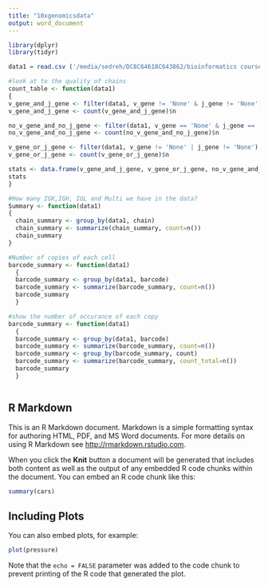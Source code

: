 ```yaml
---
title: "10xgenomicsdata"
output: word_document
---
```


```r
library(dplyr)
library(tidyr)
```

```r
data1 = read.csv ('/media/sedreh/DC8C64618C643862/bioinformatics course/ITMO/semester2/Bcellsproject/third session/filterreddata.csv')
```

```r
#look at to the quality of chains
count_table <- function(data1)
{
v_gene_and_j_gene <- filter(data1, v_gene != 'None' & j_gene != 'None')
v_gene_and_j_gene <- count(v_gene_and_j_gene)$n

no_v_gene_and_no_j_gene <- filter(data1, v_gene == 'None' & j_gene == 'None')
no_v_gene_and_no_j_gene <- count(no_v_gene_and_no_j_gene)$n

v_gene_or_j_gene <- filter(data1, v_gene != 'None' | j_gene != 'None')
v_gene_or_j_gene <- count(v_gene_or_j_gene)$n

stats <- data.frame(v_gene_and_j_gene, v_gene_or_j_gene, no_v_gene_and_no_j_gene)
stats
}
```

```r
#How many IGK,IGH, IGL and Multi we have in the data?
Summary <- function(data1)
{
  chain_summary <- group_by(data1, chain)
  chain_summary <- summarize(chain_summary, count=n()) 
  chain_summary
}

```

```r
#Number of copies of each cell
barcode_summary <- function(data1)
  {
  barcode_summary <- group_by(data1, barcode) 
  barcode_summary <- summarize(barcode_summary, count=n())
  barcode_summary
  }
```

```r
#show the number of occurance of each copy
barcode_summary <- function(data1)
  {
  barcode_summary <- group_by(data1, barcode) 
  barcode_summary <- summarize(barcode_summary, count=n())
  barcode_summary <- group_by(barcode_summary, count) 
  barcode_summary <- summarize(barcode_summary, count_total=n())
  barcode_summary
  }
```

```r

```

## R Markdown

This is an R Markdown document. Markdown is a simple formatting syntax for authoring HTML, PDF, and MS Word documents. For more details on using R Markdown see <http://rmarkdown.rstudio.com>.

When you click the **Knit** button a document will be generated that includes both content as well as the output of any embedded R code chunks within the document. You can embed an R code chunk like this:

```r
summary(cars)
```

## Including Plots

You can also embed plots, for example:

```r
plot(pressure)
```

Note that the `echo = FALSE` parameter was added to the code chunk to prevent printing of the R code that generated the plot.
